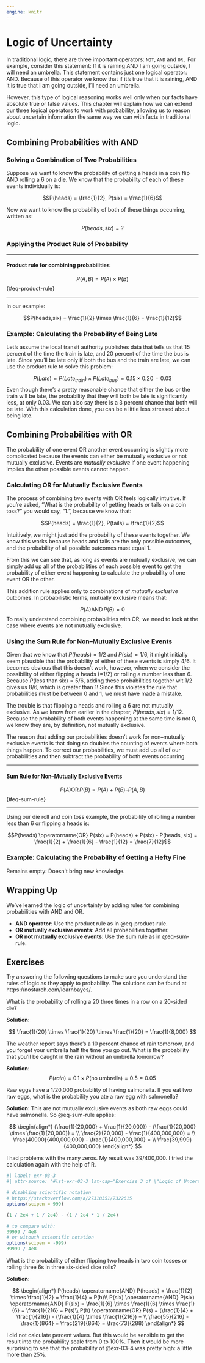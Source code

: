 ```yaml
---
engine: knitr
---
```

# Logic of Uncertainty {#sec-logic-unvertainty}

In traditional logic, there are three important operators: `NOT`, `AND` and `OR.` For example, consider this statement: If it is raining AND I am going outside, I will need an umbrella. This statement contains just one logical operator: AND. Because of this operator we know that if it’s true that it is raining, AND it is true that I am going outside, I’ll need an umbrella.

However, this type of logical reasoning works well only when our facts have absolute true or false values. This chapter will explain how we can extend our three logical operators to work with probability, allowing us to reason about uncertain information the same way we can with facts in traditional logic. 

## Combining Probabilities with AND

### Solving a Combination of Two Probabilities

Suppose we want to know the probability of getting a heads in a coin flip AND rolling a 6 on a die. We know that the probability of each of these events individually is:

$$P(heads) = \frac{1}{2}, P(six) = \frac{1}{6}$$

Now we want to know the probability of both of these things occurring, written as:

$$P(heads, six) = ?$$

### Applying the Product Rule of Probability


***
::: {#thm-product-rule}
#### Product rule for combining probabilities

$$P(A,B) = P(A) \times P(B)$$ {#eq-product-rule}
:::
***

In our example:

$$P(heads,six) = \frac{1}{2} \times \frac{1}{6} = \frac{1}{12}$$

### Example: Calculating the Probability of Being Late

Let's assume the local transit authority publishes data that tells us that 15 percent of the time the train is late, and 20 percent of the time the bus is late. Since you’ll be late only if both the bus and the train are late, we can use the product rule to solve this problem:

$$P(Late) = P(Late_{train}) \times P(Late_{bus}) = 0.15 \times 0.20 = 0.03$$
Even though there’s a pretty reasonable chance that either the bus or the train will be late, the probability that they will both be late is significantly less, at only 0.03. We can also say there is a 3 percent chance that both will be late. With this calculation done, you can be a little less stressed about being late.

## Combining Probabilities with OR

The probability of one event OR another event occurring is slightly more complicated because the events can either be mutually exclusive or not mutually exclusive. Events are *mutually exclusive* if one event happening implies the other possible events cannot happen.

### Calculating OR for Mutually Exclusive Events

The process of combining two events with OR feels logically intuitive. If you’re asked, “What is the probability of getting heads or tails on a coin toss?” you would say, “1.”, because we know that:

$$P(heads) = \frac{1}{2}, P(tails) = \frac{1}{2}$$

Intuitively, we might just add the probability of these events together. We know this works because heads and tails are the only possible outcomes, and the probability of all possible outcomes must equal 1. 

From this we can see that, as long as events are mutually exclusive, we can simply add up all of the probabilities of each possible event to get the probability of either event happening to calculate the probability of one event OR the other.

This addition rule applies only to combinations of *mutually exclusive* outcomes. In probabilistic terms, mutually exclusive means that:

$$P(A) \operatorname{AND} P(B) = 0$$
To really understand combining probabilities with OR, we need to look at the case where events are not mutually exclusive.

### Using the Sum Rule for Non–Mutually Exclusive Events

Given that we know that $P(heads) = 1/2$ and $P(six) = 1/6$, it might initially seem plausible that the probability of either of these events is simply $4/6$. It becomes obvious that this doesn’t work, however, when we consider the possibility of either flipping a heads (=1/2) or rolling a number less than $6$. Because $P(\text{less than six}) = 5/6$, adding these probabilities together wit $1/2$ gives us $8/6$, which is greater than $1$! Since this violates the rule that probabilities must be between $0$ and $1$, we must have made a mistake.

The trouble is that flipping a heads and rolling a 6 are not mutually exclusive. As we know from earlier in the chapter, $P(heads, six) = 1/12$. Because the probability of both events happening at the same time is not $0$, we know they are, by definition, not mutually exclusive.

The reason that adding our probabilities doesn’t work for non–mutually exclusive events is that doing so doubles the counting of events where both things happen. To correct our probabilities, we must add up all of our probabilities and then subtract the probability of both events occurring. 

***
::: {#thm-sum-rule}
#### Sum Rule for Non–Mutually Exclusive Events

$$P(A) \operatorname{OR} P(B) = P(A) + P(B) – P(A,B)$$ {#eq-sum-rule}
:::
***

Using our die roll and coin toss example, the probability of rolling a number less than 6 or flipping a heads is:

$$P(heads) \operatorname{OR} P(six) = P(heads) + P(six) - P(heads, six) = \frac{1}{2} + \frac{1}{6} - \frac{1}{12} = \frac{7}{12}$$

### Example: Calculating the Probability of Getting a Hefty Fine

Remains empty: Doesn't bring new knowledge.

## Wrapping Up

We've learned the logic of uncertainty by adding rules for combining probabilities with AND and OR.

- **AND operator**: Use the product rule as in @eq-product-rule.
- **OR mutually exclusive events**: Add all probabilities together.
- **OR not mutually exclusive events**: Use the sum rule as in @eq-sum-rule.

## Exercises

Try answering the following questions to make sure you understand the rules of logic as they apply to probability. The solutions can be found at https://nostarch.com/learnbayes/.

::: {#exr-03-1}
What is the probability of rolling a 20 three times in a row on a 20-sided die?

**Solution**:

$$
\frac{1}{20} \times \frac{1}{20} \times \frac{1}{20} = \frac{1}{8,000}
$$
:::

::: {#exr-03-2}
The weather report says there’s a 10 percent chance of rain tomorrow, and you forget your umbrella half the time you go out. What is the probability that you’ll be caught in the rain without an umbrella tomorrow?

**Solution**:
$$
P(rain) = 0.1 \times P(\text{no umbrella}) = 0.5 = 0.05
$$
:::

::: {#exr-03-3}
Raw eggs have a 1/20,000 probability of having salmonella. If you eat two raw eggs, what is the probability you ate a raw egg with salmonella?

**Solution**:
This are not mutually exclusive events as both raw eggs could have salmonella. So @eq-sum-rule applies:

$$
\begin{align*}
(\frac{1}{20,000} + \frac{1}{20,000}) - (\frac{1}{20,000} \times \frac{1}{20,000}) = \\
\frac{2}{20,000} - \frac{1}{400,000,000} = \\
\frac{40000}{400,000,000} - \frac{1}{400,000,000} = \\
\frac{39,999}{400,000,000}
\end{align*}
$$

::: {.callout-note}
I had problems with the many zeros. My result was 39/400,000. I tried the calculation again with the help of R.


```r
#| label: exr-03-3
#| attr-source: '#lst-exr-03-3 lst-cap="Exercise 3 of \"Logic of Uncertainty\" (Chapter 3)"'

# disabling scientific notation
# https://stackoverflow.com/a/27318351/7322615
options(scipen = 999) 

(1 / 2e4 + 1 / 2e4) - (1 / 2e4 * 1 / 2e4)

# to compare with:
39999 / 4e8
# or witouth scientific notation
options(scipen = -999) 
39999 / 4e8
```
:::


:::

::: {#exr-03-4}
What is the probability of either flipping two heads in two coin tosses or rolling three 6s in three six-sided dice rolls?

**Solution**:


$$
\begin{align*}
P(heads) \operatorname{AND} P(heads) = \frac{1}{2} \times \frac{1}{2} = \frac{1}{4} = P(h)\\
P(six) \operatorname{AND} P(six) \operatorname{AND} P(six) = \frac{1}{6} \times \frac{1}{6} \times \frac{1}{6} = \frac{1}{216} = P(s)\\
P(h) \operatorname{OR} P(s) = (\frac{1}{4} + \frac{1}{216}) - (\frac{1}{4} \times \frac{1}{216}) = \\
\frac{55}{216} - \frac{1}{864} = \frac{219}{864} = \frac{73}{288}
\end{align*}
$$
:::

::: {.callout-note}
I did not calculate percent values. But this would be sensible to get the result into the probability scale from 0 to 100%. Then it would be more surprising to see that the probability of @exr-03-4 was pretty high: a little more than 25%.




:::
